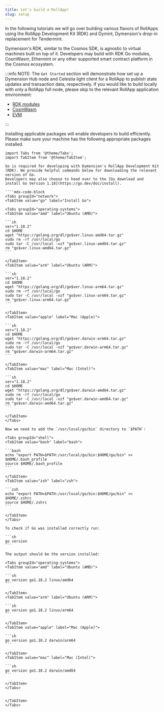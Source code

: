 ```yaml
---
title: Let's build a RollApp!
slug: setup
---
```


In the following tutorials we will go over building various flavors of RollApps using the RollApp Development Kit (RDK) and Dymint, Dymension's drop-in replacement for Tendermint.

Dymension's RDK, similar to the Cosmos SDK, is agnostic to virtual machines built on top of it. Developers may build with RDK Go modules, CosmWasm, Ethermint or any other supported smart contract platform in the Cosmos ecosystem.

:::info NOTE:
The `Get Started` section will demonstrate how set up a Dymension Hub node and Celestia light client for a RollApp to publish state updates and transaction data, respectively. If you would like to build locally with only a RollApp full node, please skip to the relevant RollApp application environment:

-   [RDK modules](/docs/develop/build/rdk/start.md)
-   [CosmWasm](/docs/develop/build/cosmwasm/start.md)
-   [EVM](/docs/develop/build/evm/start.md)

:::

Installing applicable packages will enable developers to build efficiently. Please make sure your machine has the following appropriate packages installed.

`````mdx-code-block
import Tabs from '@theme/Tabs';
import TabItem from '@theme/TabItem';

Go is required for developing with Dymension's RollApp Development Kit (RDK). We provide helpful commands below for downloading the relevant version of Go.
Developers may also choose to head over to the [Go download and install Go Version 1.18](https://go.dev/doc/install).

````mdx-code-block
<Tabs groupId="network">
<TabItem value="go" label="Install Go">

<Tabs groupId="operating-systems">
<TabItem value="amd" label="Ubuntu (AMD)">

```sh
ver="1.18.2"
cd $HOME
wget "https://golang.org/dl/go$ver.linux-amd64.tar.gz"
sudo rm -rf /usr/local/go
sudo tar -C /usr/local -xzf "go$ver.linux-amd64.tar.gz"
rm "go$ver.linux-amd64.tar.gz"
```

</TabItem>
<TabItem value="arm" label="Ubuntu (ARM)">

```sh
ver="1.18.2"
cd $HOME
wget "https://golang.org/dl/go$ver.linux-arm64.tar.gz"
sudo rm -rf /usr/local/go
sudo tar -C /usr/local -xzf "go$ver.linux-arm64.tar.gz"
rm "go$ver.linux-arm64.tar.gz"
```

</TabItem>
<TabItem value="apple" label="Mac (Apple)">

```sh
ver="1.18.2"
cd $HOME
wget "https://golang.org/dl/go$ver.darwin-arm64.tar.gz"
sudo rm -rf /usr/local/go
sudo tar -C /usr/local -xzf "go$ver.darwin-arm64.tar.gz"
rm "go$ver.darwin-arm64.tar.gz"
```

</TabItem>
<TabItem value="mac" label="Mac (Intel)">

```sh
ver="1.18.2"
cd $HOME
wget "https://golang.org/dl/go$ver.darwin-amd64.tar.gz"
sudo rm -rf /usr/local/go
sudo tar -C /usr/local -xzf "go$ver.darwin-amd64.tar.gz"
rm "go$ver.darwin-amd64.tar.gz"
```

</TabItem>
</Tabs>

Now we need to add the `/usr/local/go/bin` directory to `$PATH`:

<Tabs groupId="shell">
<TabItem value="bash" label="bash">

```bash
echo "export PATH=$PATH:/usr/local/go/bin:$HOME/go/bin" >> $HOME/.bash_profile
source $HOME/.bash_profile
```

</TabItem>
<TabItem value="zsh" label="zsh">

```zsh
echo "export PATH=$PATH:/usr/local/go/bin:$HOME/go/bin" >> $HOME/.zshrc
source $HOME/.zshrc
```

</TabItem>
</Tabs>

To check if Go was installed correctly run:

```sh
go version
```

The output should be the version installed:

<Tabs groupId="operating-systems">
<TabItem value="amd" label="Ubuntu (AMD)">

```sh
go version go1.18.2 linux/amd64
```

</TabItem>
<TabItem value="arm" label="Ubuntu (ARM)">

```sh
go version go1.18.2 linux/arm64
```

</TabItem>
<TabItem value="apple" label="Mac (Apple)">

```sh
go version go1.18.2 darwin/arm64
```

</TabItem>
<TabItem value="mac" label="Mac (Intel)">

```sh
go version go1.18.2 darwin/amd64
```

</TabItem>
</Tabs>


</TabItem>
</Tabs>
`````
